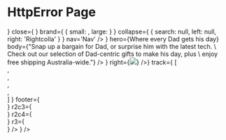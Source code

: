 

<Meta title="pages/XpressHome" component={XpressHome} />

# HttpError Page

<ArgsTable of={HttpError} />

<Canvas>
    <Story name='Basic'>
        <XpressHome 
            header={
                <Navbar
                    open={<IconContext.Provider value={{ className: "icon icon--lg" }}>
                            <IoIosMenu />
                        </IconContext.Provider>}
                    close={<IconContext.Provider value={{ className: "icon" }}>
                            <IoMdClose />
                        </IconContext.Provider>}
                    brand={
                        {
                            small: <Logo src='/images/xpress-logo.png' size='sm'/>,
                            large: <Logo src='/images/xpress-logo.png' size='sm'/>
                        }
                    }
                    collapse={ 
                        {
                            search: null,
                            left: null,
                            right: 'Rightcolla'
                        }
                    }
                    nav='Nav'
                />
            }
            hero={<Hero
                    left={
                        <Blockquote
                            theme='red'
                            size='lg'
                            variant='primary'
                            variant='danger'
                            header={<Typography size='h1'>Where every Dad gets his day</Typography>}
                            body={"Snap up a bargain for Dad, or surprise him with the latest tech. \
                                                Check out our selection of Dad-centric gifts to make his day, plus \
                                                enjoy free shipping Australia-wide."}
                        />
                    }
                    right={<img style={{width: "100%"}} src='/images/shutterstock-498020416.jpg' />}
                />}
            track={
                [
                    <div>
                        <div class='box' />
                        <div class='box' />
                    </div>,
                    <div class='box' />,
                    <div class='box' />,
                    <div class='box' />,
                    <div class='box' />
                ]
            }
            footer={
                <Footer
                    r1c2={<div class='box' />}
                    r2c3={<div class='box' />}
                    r2c4={<div class='box' />}
                    r3={<div class='box' />}
                />
            }
         />
    </Story>
</Canvas>